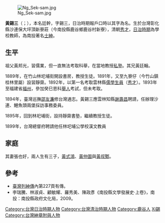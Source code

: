 [[File:Ng_Sek-sam.jpg|thumb]]

'''黃錫三'''（{{lang-nan-tw|N̂g Sek-sam}}；{{bd|1868年|1月21日|1929年|5月28日|catIdx=Huang黃}}），本名廷幹，字錫三，日治時期報戶口時以其字為名。生於台灣彰化縣沙連保大坪頂新寮莊（今南投縣鹿谷鄉鹿谷村新寮），清朝[[秀才|秀才]]，[[台灣日治時期|日治時期]]為學校教師，為南投著名[[士紳|士紳]]。

==生平==
祖父黃邦光，習儒業，但一直無法考取科舉，在當地教授[[私塾|私塾]]。其兄黃廷翰。

1889年，在竹山林圯埔街開設書房，教授生徒。1891年，又至九寮仔（今竹山鎮桂林里屬）設習靜齋。1892年，以第一名考取雲林縣[[儒學|儒學]][[生員|生員]]（[[秀才|秀才]]）。1893年至福建省[[福州|福州]]，參加癸巳恩科[[舉人|舉人]]考試，但未考取。

1894年，臺灣巡撫[[邵友濂|邵友濂]]修台灣通志。黃錫三應雲林知縣[[謝壽昌|謝壽昌]]聘請，任辦理沙連、鯉魚頭兩堡採訪事務委員。

1895年，回到林圯埔街，設持靜齋書塾，繼續教授生徒。

1899年，台灣總督府聘請他任林圯埔公學校漢文教員

==家庭==
其妻張也好，兩人生有三子，[[黃式鴻|黃式鴻]]、[[黃仲圖|黃仲圖]]與[[黃叔鄹|黃叔鄹]]。

==參考==
*[[臺灣列紳傳|臺灣列紳傳]]內第227頁有傳。
*李瑞騰、林淑貞、顧敏耀、羅秀美、陳政彥《南投縣文學發展史‧上卷》，南投：南投縣政府文化局，2009。

{{DEFAULTSORT:Huang黃}}
[[Category:台灣日治時期人物|Category:台灣日治時期人物]]
[[Category:台灣清治時期人物|Category:台灣清治時期人物]]
[[Category:鹿谷人|Category:鹿谷人]]
[[Category:黃姓|Xi錫]]
[[Category:台灣紳章附與人物|Category:台灣紳章附與人物]]
